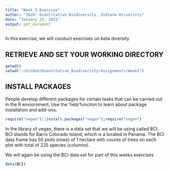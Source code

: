 ```yaml
---
title: "Week 3 Exercise"
author: "Z620: Quantitative Biodiversity, Indiana University"
date: "January 23, 2015"
output: pdf_document
---
```

In this exercise, we will conduct exercises on beta diversity

## RETRIEVE AND SET YOUR WORKING DIRECTORY

```r
getwd()
setwd("~/GitHub/Quantitative_Biodiversity/Assignments/Week2")
```

## INSTALL PACKAGES
People develop different packages for certain tasks that can be carried out in 
the R enviornment. 
Use the 'help'funciton to learn about package installation and add-ons.

```r
require("vegan")||install.packages("vegan");require("vegan")

```

In the library of vegan, there is a data set that we will be using called BCI. 
BCI stands for Barro Colorado Island, which is a located in Panama. 
The BCI data frame has 50 plots (rows) of 1 hectare with counts of trees on 
each plot with total of 225 species (columns).

We will again be using the BCI data set for part of this weeks exercises

```r
data(BCI)
```

